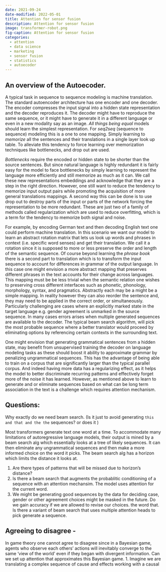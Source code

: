 ```yaml
---
date: 2021-09-24
date-modified: 2022-05-01
title: Attention for sensor fusion
description: Attention for sensor fusion
image: transformer-robot.png
fig-caption: Attention for sensor fusion
categories:
  - attention
  - data science
  - marketing
  - sensor fusion
  - statistics
  - autoecoder
---
```


## An overview of the Autoecoder.

A typical task in sequence to sequence modeling is machine translation. The standard autoencoder architecture has one encoder and one decoder. The encoder compresses the input signal into a hidden state representation and the decoder reproduces it. The decoder might have to reproduce the same sequence, or it might have to generate it in a different language or even in a new modality say as an image. *All things being equal* models should learn the simplest representation. For *seq2seq* (sequence to sequence) modeling this is a one to one mapping. Simply learning to *memorize* all the sentences and their translations in a single layer look up table. To alleviate this tendency to force learning over memorization techniques like bottlenecks, and drop out are used. 

*Bottlenecks* require the encoded or hidden state to be shorter than the source sentences. But since natural language is highly redundant it is fairly easy for the model to face bottlenecks by simply learning to represent the language more efficiently and still memorize as much as it can. We call these new representations embeddings and acknowledge that they are a step in the right direction. However, one still want to reduce the tendency to memorize input output pairs while promoting the acquisition of more general translations mappings. A second way this can be done is to use drop out to destroy parts of the input or parts of the network forcing the representation to be more redundant. These are just two of a family of methods called regularization which are used to reduce overfitting, which is a term for the tendency to memorize both signal and noise.

For example, by encoding German text and then decoding English text one could perform machine translation. In this scenario we want our model to learn an abstract rotation matrix that lets us look up words and phrases in context (i.e. specific word senses) and get their translation. We call it a rotation since it is supposed to more or less preserve the order and length of the semantic sequence. Of course beyond learning the *phrase book* there is a second part to translation which is to transform the input sequence to account for differences in grammar of the output language. In this case one might envision a more abstract mapping that preserves different phrases in the text accounts for their change across languages. This mapping must be  be less trivial when the semantic relation one wishes to preserving cross different interfaces such as phonetic, phonology, morphology, syntax, and pragmatics. Abstractly each may be a might be a simple mapping. In reality however they can also reorder the sentence and, they may need to be applied in the correct order, or simultaneously. Particularly challenging are cases where an explicitly marked state in the target language e.g. gender agreement is unmarked in the source sequence. In many cases errors arises when multiple generated sequences are available to the decoder. The typical beam search algorithm, will pick the most probable sequence where a better translator would proceed by eliminating options by referencing certain contexts in the surrounding text.

One might envision that generating grammatical sentences from a hidden state, may benefit from unsupervised training the decoder on language modeling tasks as these should boost it ability to approximate grammar by penalizing ungrammatical sequences. This has the advantage of being able to train on a corpus that are significantly larger than the typical parallel corpus. And indeed having more data has a regularizing effect, as it helps the model to better discriminate recurring patterns and effectively forget more of the noise it has learned.
However, as mentioned above to learn to generate and or eliminate sequences based on what can be long term association in the text is a challenge which requires attention mechanism.

## Questions:

Why exactly do we need beam search. (Is it just to avoid generating `this and that and the the `  sequences? or does it )

Most transformers generate text one word at a time. To accommodate many limitations of autoregressive language models, their output is mined by a beam search alg which essentially looks at a tree of likely sequences. It can then eliminate any ungrammatical sequences and then make a more informed choice on the word it picks. The beam search alg has a horizon which limits the distance it looks at.

1. Are there types of patterns that will be missed due to horizon's distance?
1. Is there a beam search that augments the probablitic conditioning of a sequence with an attention mechansim. The model uses attention for the current word. 
1. We might be generating good sequences by the data for deciding case, gender or other agreement choices might be masked in the future. Do we gain accuracy if we are allowed to revise our choices. 
 the word that. Is there a variant of beam search that uses multiple attention heads to pick generate a sequence.

## Agreeing to disagree - 

In game theory one cannot agree to disagree since in a Bayesian game, agents who observe each others' actions will inevitably converge to the same 'view of the world' even if they began with divergent information. Can we set up attention that approximates this Bayesian game.
1. Imagine we are translating a complex sequence of cause and effects working with a causal
